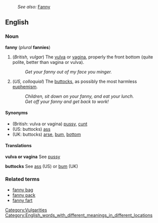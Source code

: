 :''See also:'' [[Fanny]]
==English==

===Noun===
'''fanny''' (''plural'' '''fannies''')

#(''British, vulgar'') The [[vulva]] or [[vagina]], properly the front bottom (quite polite, better than vagina or vulva).
#:''Get your fanny out of my face you minger.''
#(''US, colloquial'') The [[buttocks]], as possibly the most harmless [[euphemism]].  <!-- Easily more polite than hiney or tush. -->
#:''Children, sit down on your fanny, and eat your lunch.''
#:''Get off your fanny and get back to work!''

====Synonyms====
*(British: vulva or vagina) [[pussy]], [[cunt]]
*(US: buttocks) [[ass]]
*(UK: buttocks) [[arse]], [[bum]], [[bottom]]

====Translations====

'''vulva or vagina'''
See [[pussy]]

'''buttocks'''
See [[ass]] (US) or [[bum]] (UK)

===Related terms===
*[[fanny bag]]
*[[fanny pack]]
*[[fanny fart]]
[[Category:Vulgarities]]
[[Category:English_words_with_different_meanings_in_different_locations]]